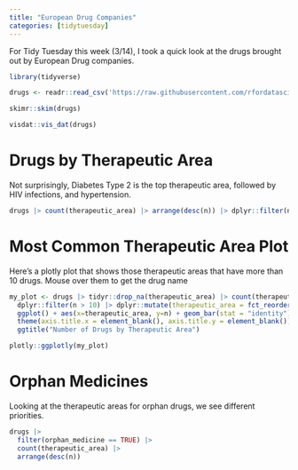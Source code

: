 ```yaml
---
title: "European Drug Companies"
categories: [tidytuesday]
---
```


For Tidy Tuesday this week (3/14), I took a quick look at the drugs brought out by European Drug companies.

```r
library(tidyverse)

drugs <- readr::read_csv('https://raw.githubusercontent.com/rfordatascience/tidytuesday/master/data/2023/2023-03-14/drugs.csv')

skimr::skim(drugs)
```
```r
visdat::vis_dat(drugs)

```

# Drugs by Therapeutic Area

Not surprisingly, Diabetes Type 2 is the top therapeutic area, followed by HIV infections, and hypertension.

```r
drugs |> count(therapeutic_area) |> arrange(desc(n)) |> dplyr::filter(n > 10)
```

# Most Common Therapeutic Area Plot

Here's a plotly plot that shows those therapeutic areas that have more than 10 drugs. Mouse over them to get the drug name

```r
my_plot <- drugs |> tidyr::drop_na(therapeutic_area) |> count(therapeutic_area) |> arrange(desc(n)) |>
  dplyr::filter(n > 10) |> dplyr::mutate(therapeutic_area = fct_reorder(therapeutic_area, n)) |>
  ggplot() + aes(x=therapeutic_area, y=n) + geom_bar(stat = "identity") + coord_flip() +
  theme(axis.title.x = element_blank(), axis.title.y = element_blank()) +
  ggtitle("Number of Drugs by Therapeutic Area")

plotly::ggplotly(my_plot)
```

# Orphan Medicines

Looking at the therapeutic areas for orphan drugs, we see different priorities.

```r
drugs |>
  filter(orphan_medicine == TRUE) |>
  count(therapeutic_area) |>
  arrange(desc(n))

```